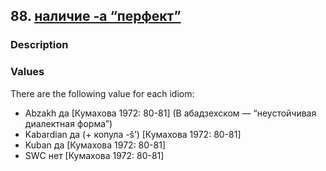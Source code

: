 ## 88. <a href =  'https://agricolamz.github.io/The_Circassian_Isoglosses_Database/88.html'>наличие -а "перфект"</a>
### Description



### Values
There are the following value for each idiom:

* Abzakh  да [Кумахова 1972: 80-81] (В абадзехском — "неустойчивая диалектная форма")
* Kabardian  да (+ копула -š') [Кумахова 1972: 80-81] 
* Kuban  да [Кумахова 1972: 80-81] 
* SWC  нет [Кумахова 1972: 80-81] 

